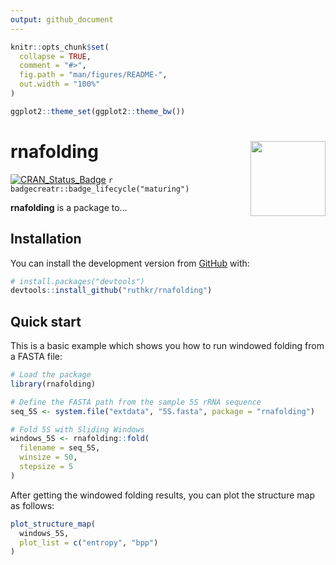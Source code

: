 ```yaml
---
output: github_document
---
```


<!-- README.md is generated from README.Rmd. Please edit that file -->

```r
knitr::opts_chunk$set(
  collapse = TRUE,
  comment = "#>",
  fig.path = "man/figures/README-",
  out.width = "100%"
)

ggplot2::theme_set(ggplot2::theme_bw())
```

# rnafolding <img src="man/figures/logo.png" align="right" width="120"/>

<!-- badges: start -->
[![CRAN_Status_Badge](https://www.r-pkg.org/badges/version/rnafolding)](https://cran.r-project.org/package=rnafolding)
`r badgecreatr::badge_lifecycle("maturing")`
<!-- [![R build status](https://github.com/ruthkr/rnafolding/workflows/R-CMD-check/badge.svg)](https://github.com/ruthkr/rnafolding/actions) -->
<!-- [![Codecov test coverage](https://codecov.io/gh/ruthkr/rnafolding/branch/master/graph/badge.svg)](https://codecov.io/gh/ruthkr/rnafolding?branch=master) -->
<!-- [![pkgdown status](https://github.com/ruthkr/rnafolding/workflows/pkgdown/badge.svg)](https://ruthkr.github.io/rnafolding/) -->
<!-- badges: end -->

**rnafolding** is a package to...

## Installation

You can install the development version from [GitHub](https://github.com/) with:

```r
# install.packages("devtools")
devtools::install_github("ruthkr/rnafolding")
```

<!-- ## Documentation -->

<!-- To use `rnafolding`, you can read the documentation on the following topics: -->

<!-- 1. [Getting started](https://ruthkr.github.io/rnafolding/articles/overview.html) -->

## Quick start

This is a basic example which shows you how to run windowed folding from a FASTA file:

```r
# Load the package
library(rnafolding)

# Define the FASTA path from the sample 5S rRNA sequence
seq_5S <- system.file("extdata", "5S.fasta", package = "rnafolding")

# Fold 5S with Sliding Windows
windows_5S <- rnafolding::fold(
  filename = seq_5S,
  winsize = 50,
  stepsize = 5
)
```

After getting the windowed folding results, you can plot the structure map as follows:

```r
plot_structure_map(
  windows_5S,
  plot_list = c("entropy", "bpp")
)
```

<!-- More examples with different input formats are available on functions documentations and vignettes, please refer to the [documentation](https://ruthkr.github.io/rnafolding). -->
